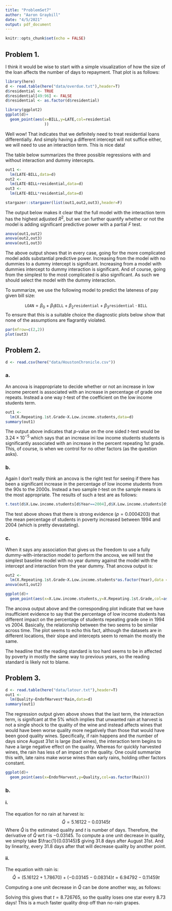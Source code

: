 ```yaml
---
title: "ProblemSet7"
author: "Aaron Graybill"
date: "4/5/2021"
output: pdf_document
---
```


```r
knitr::opts_chunk$set(echo = FALSE)
```

## Problem 1.
I think it would be wise to start with a simple visualization of how the size of the loan affects the number of days to repayment. That plot is as follows:
```r
library(here)
d <- read.table(here("data/overdue.txt"),header=T)
d$residential <- TRUE
d$residential[49:96] <- FALSE
d$residential <- as.factor(d$residential)

library(ggplot2)
ggplot(d)+
  geom_point(aes(x=BILL,y=LATE,col=residential
                 ))
```

Well wow! That indicates that we definitely need to treat residential loans differentially. And simply having a different intercept will not suffice either, we will need to use an interaction term. This is nice data!

The table below summarizes the three possible regressions with and without interaction and dummy intercepts. 

```r
out1 <- 
  lm(LATE~BILL,data=d)
out2 <- 
  lm(LATE~BILL+residential,data=d)
out3 <- 
  lm(LATE~BILL*residential,data=d)

stargazer::stargazer(list(out1,out2,out3),header=F)
```

The output below makes it clear that the full model with the interaction term has the highest adjusted $R^2$, but we can further quantify whether or not the model is adding significant predictive power with a partial $F$ test.

```r
anova(out1,out2)
anova(out2,out3)
anova(out1,out3)
```

The above output shows that in every case, going for the more complicated model adds substantial predictive power. Increasing from the model with no dummies to a dummy intercept is signifcant. Increasing from a model with dummies intercept to dummy interaction is significant. And of course, going from the simplest to the most complicated is also significant. As such we should select the model with the dummy interaction. 

To summarize, we use the following model to predict the lateness of pay given bill size:

$$
\texttt{LOAN}=\beta_0+\beta_1\texttt{BILL}+\beta_2\texttt{residential}+\beta_3\texttt{residential}\cdot\texttt{BILL}
$$
To ensure that this is a suitable choice the diagnostic plots below show that none of the assumptions are flagrantly violated.

```r
par(mfrow=c(2,2))
plot(out3)
```
## Problem 2.

```r
d <- read.csv(here("data/HoustonChronicle.csv"))
```

### a.
An ancova is inappropriate to decide whether or not an increase in low income percent is associated with an increase in percentage of grade one repeats. Instead a one way $t$-test of the coefficient on the low income students term. 

```r
out1 <- 
  lm(X.Repeating.1st.Grade~X.Low.income.students,data=d)
summary(out1)
```

The output above indicates that $p$-value on the one sided $t$-test would be $3.24\times 10^{-5}$ which says that an increase ini low income students students is significantly associated with an increase in the percent repeating 1st grade. This, of course, is when we control for no other factors (as the question asks).

### b.
Again I don't really think an ancova is the right test for seeing if there has been a significant increase in the percentage of low income students from the 90s to the 2000s. Instead a two sample $t$-test on the sample means is the most appropriate. The results of such a test are as follows:

```r
t.test(d$X.Low.income.students[d$Year==2004],d$X.Low.income.students[d$Year==1994],alternative = "greater")
```
The test above shows that there is strong evidence ($p=0.0004203$) that the mean percentage of students in poverty increased between 1994 and 2004 (which is pretty devastating).

### c.

When it says any association that gives us the freedom to use a fully dummy-with-interaction model to perform the ancova, we will test the simplest baseline model with no year dummy against the model with the intercept and interaction from the year dummy. That ancova output is:
```r
out2 <- 
  lm(X.Repeating.1st.Grade~X.Low.income.students*as.factor(Year),data = d)
anova(out1,out2)
```
```r
ggplot(d)+
  geom_point(aes(x=X.Low.income.students,y=X.Repeating.1st.Grade,col=as.factor(Year)))
```

The ancova output above and the corresponding plot indicate that we have insufficient evidence to say that the percentage of low income students has different impact on the percentage of students repeating grade one in 1994 vs 2004. Basically, the relationship between the two seems to be similar across time. The plot seems to echo this fact, although the datasets are in different locations, their slope and intercepts seem to remain the mostly the same.

The headline that the reading standard is too hard seems to be in affected by poverty in mostly the same way to previous years, so the reading standard is likely not to blame.


## Problem 3.

```r
d <- read.table(here("data/latour.txt"),header=T)
out1 <- 
  lm(Quality~EndofHarvest*Rain,data=d)
summary(out1)
```

The regression output given above shows that the last term, the interaction term, is signifcant at the $5\%$ which implies that unwanted rain at harvest is not a single shock to the quality of the wine and instead affects wines that would have been worse quality more negatively than those that would have been good quality wines. Specifically, if rain happens and the number of days since August 31st is large (bad wines), the interaction term begins to have a large negative effect on the quality.  Whereas for quickly harvested wines, the rain has less of an impact on the quality. One could summarize this with, late rains make worse wines than early rains, holding other factors constant.

```r
ggplot(d)+
  geom_point(aes(x=EndofHarvest,y=Quality,col=as.factor(Rain)))
```

### b.

#### i.
The equation for no rain at harvest is:
$$
\hat{Q}=5.16122-0.03145t
$$
Where $\hat{Q}$ is the estimated quality and $t$ is number of days. Therefore, the derivative of $\hat{Q}$ wrt $t$ is $-0.03145$. To compute a one unit decrease in quality, we simply take $\frac{1}{0.03145}$ giving $31.8$ days after August 31st. And by linearity, every 31.8 days after that will decrease quality by another point.

#### ii.
The equation with rain is:
$$
\hat{Q}=(5.16122+1.78670)+(-0.03145-0.08314)t=6.94792-0.11459t
$$

Computing a one unit decrease in $\hat{Q}$ can be done another way, as follows:


\begin{align*}
-1&=\hat{Q}_t-\hat{Q}_0\\
&=6.94792-0.11459t-\left(6.94792-0.11459\cdot0\right)\\
&=-0.11459t
\end{align*}


Solving this gives that $t=8.726765$, so the quality loses one star every $8.73$ days! This is a much faster quality drop off than no-rain grapes.